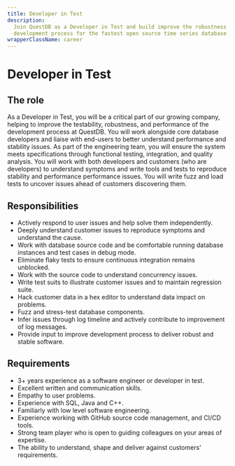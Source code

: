 ```yaml
---
title: Developer in Test
description:
  Join QuestDB as a Developer in Test and build improve the robustness of the
  development process for the fastest open source time series database.
wrapperClassName: career
---
```



<h1>Developer in Test</h1>

<AboutQuestdb />

<h2>The role</h2>

As a Developer in Test, you will be a critical part of our growing company,
helping to improve the testability, robustness, and performance of the
development process at QuestDB. You will work alongside core database developers
and liaise with end-users to better understand performance and stability issues.
As part of the engineering team, you will ensure the system meets specifications
through functional testing, integration, and quality analysis. You will work
with both developers and customers (who are developers) to understand symptoms
and write tools and tests to reproduce stability and performance performance
issues. You will write fuzz and load tests to uncover issues ahead of customers
discovering them.

<h2>Responsibilities</h2>

- Actively respond to user issues and help solve them independently.
- Deeply understand customer issues to reproduce symptoms and understand the
  cause.
- Work with database source code and be comfortable running database instances
  and test cases in debug mode.
- Eliminate flaky tests to ensure continuous integration remains unblocked.
- Work with the source code to understand concurrency issues.
- Write test suits to illustrate customer issues and to maintain regression
  suite.
- Hack customer data in a hex editor to understand data impact on problems.
- Fuzz and stress-test database components.
- Infer issues through log timeline and actively contribute to improvement of
  log messages.
- Provide input to improve development process to deliver robust and stable
  software.

<h2>Requirements</h2>

- 3+ years experience as a software engineer or developer in test.
- Excellent written and communication skills.
- Empathy to user problems.
- Experience with SQL, Java and C++.
- Familiarly with low level software engineering.
- Experience working with GitHub source code management, and CI/CD tools.
- Strong team player who is open to guiding colleagues on your areas of
  expertise.
- The ability to understand, shape and deliver against customers' requirements.

<WhatWeOffer />

<WorkingAtQuestdb />

<CareerButton
  title="Developer in Test"
  bambooUrl="https://questdb.bamboohr.com/jobs/view.php?id=31&source=aWQ9MTM%3D"
/>
